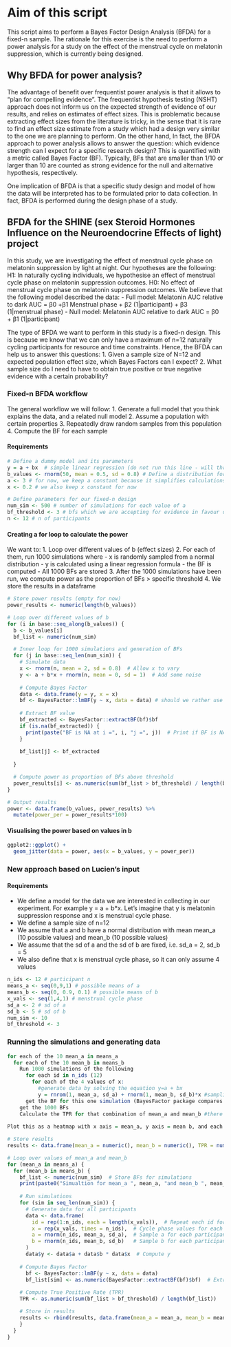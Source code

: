 # Aim of this script 
This script aims to perform a Bayes Factor Design Analysis (BFDA) for a fixed-n sample. The rationale for this exercise is the need to perform a power analysis for a study on the effect of the menstrual cycle on melatonin suppression, which is currently being designed.

## Why BFDA for power analysis?
The advantage of benefit over frequentist power analysis is that it allows to "plan for compelling evidence". The frequentist hypothesis testing (NSHT) approach does not inform us on the expected strength of evidence of our results, and relies on estimates of effect sizes. This is problematic because extracting effect sizes from the literature is tricky, in the sense that it is rare to find an effect size estimate from a study which had a design very similar to the one we are planning to perform. On the other hand, In fact, the BFDA approach to power analysis allows to answer the question: which evidence strength can I expect for a specific research design? This is quantified with a metric called Bayes Factor (BF). Typically, BFs that are smaller than 1/10 or larger than 10 are counted as strong evidence for the null and alternative hypothesis, respectively.

One implication of BFDA is that a specific study design and model of how the data will be interpreted has to be formulated prior to data collection. In fact, BFDA is performed during the design phase of a study.

## BFDA for the SHINE (sex Steroid Hormones Influence on the Neuroendocrine Effects of light) project
In this study, we are investigating the effect of menstrual cycle phase on melatonin suppression by light at night. Our hypotheses are the following:
H1: In naturally cycling individuals, we hypothesise an effect of menstrual cycle phase on melatonin suppression outcomes.
H0: No effect of menstrual cycle phase on melatonin suppression outcomes.
We believe that the following model described the data:
- Full model: Melatonin AUC relative to dark AUC = β0 +β1 Menstrual phase + β2 (1|participant) + β3 (1|menstrual phase)
- Null model: Melatonin AUC relative to dark AUC = β0 + β1 (1|participant)

The type of BFDA we want to perform in this study is a fixed-n design. This is because we know that we can only have a maximum of n=12 naturally cycling participants for resource and time constraints. Hence, the BFDA can help us to answer this questions:
1. Given a sample size of N=12 and expected population effect size, which Bayes Factors can I expect?
2. What sample size do I need to have to obtain true positive or true negative evidence with a certain probability?

### Fixed-n BFDA workflow
The general workflow we will follow:
1. Generate a full model that you think explains the data, and a related null model
2. Assume a population with certain properties
3. Repeatedly draw random samples from this population
4. Compute the BF for each sample

#### Requirements
```{r}
# Define a dummy model and its parameters
y = a + bx  # simple linear regression (do not run this line - will throw error)
b_values <- rnorm(50, mean = 0.5, sd = 0.8) # Define a distribution for our "effect size", i.e. for the parameter b 
a <- 3 # for now, we keep a constant because it simplifies calculations
x <- 0.2 # we also keep x constant for now

# Define parameters for our fixed-n design
num_sim <- 500 # number of simulations for each value of a 
bf_threshold <- 3 # bfs which we are accepting for evidence in favour of H1
n <- 12 # n of participants

```

#### Creating a for loop to calculate the power
We want to:
1. Loop over different values of b (effect sizes)
2. For each of them, run 1000 simulations where
- x is randomly sampled from a normal distribution 
- y is calculated using a linear regression formula
- the BF is computed
- All 1000 BFs are stored
3. After the 1000 simulations have been run, we compute power as the proportion of BFs > specific threshold 
4. We store the results in a dataframe 
```{r}
# Store power results (empty for now)
power_results <- numeric(length(b_values))

# Loop over different values of b
for (i in base::seq_along(b_values)) {
  b <- b_values[i]
  bf_list <- numeric(num_sim)

  # Inner loop for 1000 simulations and generation of BFs
  for (j in base::seq_len(num_sim)) {
    # Simulate data
    x <- rnorm(n, mean = 2, sd = 0.8)  # Allow x to vary
    y <- a + b*x + rnorm(n, mean = 0, sd = 1)  # Add some noise 
  
    # Compute Bayes Factor
    data <- data.frame(y = y, x = x)
    bf <- BayesFactor::lmBF(y ~ x, data = data) # should we rather use regressionBF?
   
    # Extract BF value
    bf_extracted <- BayesFactor::extractBF(bf)$bf
    if (is.na(bf_extracted)) {
      print(paste("BF is NA at i =", i, "j =", j))  # Print if BF is NA
    }
    
    bf_list[j] <- bf_extracted
    
  }

  # Compute power as proportion of BFs above threshold
  power_results[i] <- as.numeric(sum(bf_list > bf_threshold) / length(bf_list))
}

# Output results
power <- data.frame(b_values, power_results) %>%
  mutate(power_per = power_results*100)
```

#### Visualising the power based on values in b
```{r}
ggplot2::ggplot() +
  geom_jitter(data = power, aes(x = b_values, y = power_per))
```

### New approach based on Lucien's input

#### Requirements
- We define a model for the data we are interested in collecting in our experiment. For example y = a + b*x. Let's imagine that y is melatonin suppression response and x is menstrual cycle phase. 
- We define a sample size of n=12
- We assume that a and b have a normal distribution with mean mean_a (10 possible values) and mean_b (10 possible values)
- We assume that the sd of a and the sd of b are fixed, i.e. sd_a = 2, sd_b = 5
- We also define that x is menstrual cycle phase, so it can only assume 4 values
```{r}
n_ids <- 12 # participant n
means_a <- seq(0,9,1) # possible means of a 
means_b <- seq(0, 0.9, 0.1) # possible means of b
x_vals <- seq(1,4,1) # menstrual cycle phase
sd_a <- 2 # sd of a
sd_b <- 5 # sd of b
num_sim <- 10
bf_threshold <- 3
```

### Running the simulations and generating data
```{r}
for each of the 10 mean_a in means_a
  for each of the 10 mean_b in means_b
    Run 1000 simulations of the following
      for each id in n_ids (12)
        for each of the 4 values of x:
          #generate data by solving the equation y=a + bx
          y = rnrom(1, mean_a, sd_a) + rnorm(1, mean_b, sd_b)*x #sampling a and b from their normal distribution
      get the BF for this one simulation (BayesFactor package compares automatically to identical simulation for the null model, i.e. where the mean_a is 0)
    get the 1000 BFs
    Calculate the TPR for that combination of mean_a and mean_b #there will be 100 combinations (10x10), (n bf values > threshold/number of total BFs, in this case 1000) - store this is a df where we have mean_a, mean_b, and TPR as cols 
    
Plot this as a heatmap with x axis = mean_a, y axis = mean b, and each cell containing the TPR
```

```{r}

# Store results
results <- data.frame(mean_a = numeric(), mean_b = numeric(), TPR = numeric())

# Loop over values of mean_a and mean_b
for (mean_a in means_a) {
  for (mean_b in means_b) {
    bf_list <- numeric(num_sim)  # Store BFs for simulations
    print(paste0("Simualtion for mean_a ", mean_a, "and mean_b ", mean_b)) 
          
    # Run simulations
    for (sim in seq_len(num_sim)) {
      # Generate data for all participants
      data <- data.frame(
        id = rep(1:n_ids, each = length(x_vals)),  # Repeat each id for 4 x-values
        x = rep(x_vals, times = n_ids),  # Cycle phase values for each participant
        a = rnorm(n_ids, mean_a, sd_a),  # Sample a for each participant
        b = rnorm(n_ids, mean_b, sd_b)   # Sample b for each participant
      )
      data$y <- data$a + data$b * data$x  # Compute y
 
    # Compute Bayes Factor
      bf <- BayesFactor::lmBF(y ~ x, data = data)
      bf_list[sim] <- as.numeric(BayesFactor::extractBF(bf)$bf)  # Extract BF value
      
    # Compute True Positive Rate (TPR)
    TPR <- as.numeric(sum(bf_list > bf_threshold) / length(bf_list))

    # Store in results
    results <- rbind(results, data.frame(mean_a = mean_a, mean_b = mean_b, TPR = TPR))
    }
  }
}
    
```

